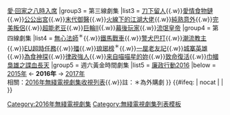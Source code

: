 {{Navbox
|name = 2016年無綫電視劇集
|title = [[翡翠台電視劇集列表 (2016年)|2016年無綫電視翡翠台劇集]]
|above = {{align|left| « {{smaller|[[Template:2015年無綫電視劇集|2015]]}} }} {{align|right|{{smaller|[[Template:2017年無綫電視劇集|2017]]}} » }}
|state = collapsed
|listclass = hlist
|group1 = 第一線劇集
|list1 = [[女醫·明妃傳]]<sup>＊</sup>
|group2 = 第二線劇集
|list2 = [[愛·回家 (第二輯)]]{{.w}}[[愛·回家之八時入席]]
|group3 = 第三線劇集
|list3 = [[刀下留人]]{{.w}}[[愛情食物鏈]]{{.w}}[[公公出宮]]{{.w}}[[末代御醫]]{{.w}}[[火線下的江湖大佬]]{{.w}}[[純熟意外]]{{.w}}[[完美叛侶]]{{.w}}[[超能老豆]]{{.w}}[[巨輪II]]{{.w}}[[幕後玩家]]{{.w}}[[流氓皇帝 (2016年電視劇)|流氓皇帝]]
|group4 = 第四線劇集
|list4 = [[无心法师|無心法師]]<sup>＊</sup>{{.w}}[[鐵馬戰車]]{{.w}}[[警犬巴打]]{{.w}}[[潮流教主]]{{.w}}[[EU超時任務]]{{.w}}[[殭]]{{.w}}[[瑯琊榜 (電視劇)|琅琊榜]]<sup>＊</sup>{{.w}}[[一屋老友記]]{{.w}}[[城寨英雄]]{{.w}}[[為食神探]]{{.w}}[[律政強人]]{{.w}}[[来自喵喵星的妳]]{{.w}}[[致命復活]]{{.w}}[[巾幗梟雄之諜血長天]]
|group5 = 週六黃金時間劇集
|list5 = [[廉政行動2016]]
|below = [[翡翠台電視劇集列表 (2015年)|2015年]] ← '''2016年''' → [[翡翠台電視劇集列表 (2017年)|2017年]]<br/>相關：[[無綫電視劇集收視列表 (2010年代)#2016年|2016年無綫電視劇集收視列表]]{{.w}}註：＊為外購劇
}}
{{#ifeq: {{{1|}}} | nocat | | [[Category:2016年無綫電視劇集]] }}<noinclude>[[Category:無綫電視劇集列表模板]]</noinclude>